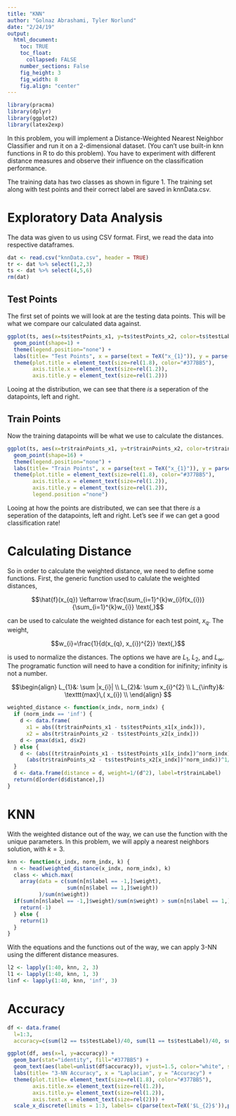 ```yaml
---
title: "KNN"
author: "Golnaz Abrashami, Tyler Norlund"
date: "2/24/19"
output: 
  html_document:
    toc: TRUE
    toc_float:
      collapsed: FALSE
    number_sections: False
    fig_height: 3
    fig_width: 8
    fig.align: "center"
---
```


```R
library(pracma)
library(dplyr)
library(ggplot2)
library(latex2exp)
```

In this problem, you will implement a Distance-Weighted Nearest Neighbor Classifier and run it on a 2-dimensional dataset. (You can’t use built-in knn functions in R to do this problem). You have to experiment with different distance measures and observe their influence on the classification performance.

The training data has two classes as shown in figure 1. The training set along with test points and their correct label are saved in knnData.csv.

# Exploratory Data Analysis

The data was given to us using CSV format. First, we read the data into respective dataframes.

```R
dat <- read.csv("knnData.csv", header = TRUE)
tr <- dat %>% select(1,2,3)
ts <- dat %>% select(4,5,6)
rm(dat)
```

## Test Points

The first set of points we will look at are the testing data points. This will be what we compare our calculated data against. 

```R
ggplot(ts, aes(x=ts$testPoints_x1, y=ts$testPoints_x2, color=ts$testLabel)) + 
  geom_point(shape=1) + 
  theme(legend.position="none") + 
  labs(title= "Test Points", x = parse(text = TeX("x_{1}")), y = parse(text = TeX("x_{2}"))) +
  theme(plot.title = element_text(size=rel(1.8), color="#377BB5"),
        axis.title.x = element_text(size=rel(1.2)),
        axis.title.y = element_text(size=rel(1.2)))
```

Looing at the distribution, we can see that there _is_ a seperation of the datapoints, left and right. 

## Train Points

Now the training datapoints will be what we use to calculate the distances. 

```R
ggplot(ts, aes(x=tr$trainPoints_x1, y=tr$trainPoints_x2, color=tr$trainLabel)) + 
  geom_point(shape=16) + 
  theme(legend.position="none") + 
  labs(title= "Train Points", x = parse(text = TeX("x_{1}")), y = parse(text = TeX("x_{2}"))) +
  theme(plot.title = element_text(size=rel(1.8), color="#377BB5"),
        axis.title.x = element_text(size=rel(1.2)),
        axis.title.y = element_text(size=rel(1.2)), 
        legend.position ="none")
```

Looing at how the points are distributed, we can see that there _is_ a seperation of the datapoints, left and right. Let's see if we can get a good classification rate!

# Calculating Distance

So in order to calculate the weighted distance, we need to define some functions. First, the generic function used to calulate the weighted distances, 

$$\hat{f}(x_{q}) \leftarrow \frac{\sum_{i=1}^{k}w_{i}f(x_{i})}{\sum_{i=1}^{k}w_{i}} \text{,}$$

can be used to calculate the weighted distance for each test point, $x_{q}$. The weight, 

$$w_{i}=\frac{1}{d(x_{q}, x_{i})^{2}} \text{,}$$

is used to normalize the distances. The options we have are $L_{1}$, $L_{2}$, and $L_{\infty}$. The programatic function will need to have a condition for inifinity; infinity is not a number.

$$\begin{align}
L_{1}&: \sum |x_{i}| \\
L_{2}&: \sum x_{i}^{2} \\
L_{\infty}&: \texttt{max}\,( x_{i}) \\
\end{align}
$$

```R
weighted_distance <- function(x_indx, norm_indx) {
  if (norm_indx == 'inf') {
    d <- data.frame(
      x1 = abs((tr$trainPoints_x1 - ts$testPoints_x1[x_indx])),
      x2 = abs(tr$trainPoints_x2 - ts$testPoints_x2[x_indx]))
    d <- pmax(d$x1, d$x2)
  } else {
    d <- (abs((tr$trainPoints_x1 - ts$testPoints_x1[x_indx])^norm_indx) + 
      (abs(tr$trainPoints_x2 - ts$testPoints_x2[x_indx])^norm_indx))^1/norm_indx
  }
  d <- data.frame(distance = d, weight=1/(d^2), label=tr$trainLabel)
  return(d[order(d$distance),])
}
```

# KNN

With the weighted distance out of the way, we can use the function with the unique parameters. In this problem, we will apply a nearest neighbors solution, with $k=3$.

```R
knn <- function(x_indx, norm_indx, k) {
  n <- head(weighted_distance(x_indx, norm_indx), k)
  class <- which.max(
    array(data = c(sum(n[n$label == -1,]$weight), 
                   sum(n[n$label == 1,]$weight))
          )/sum(n$weight))
  if(sum(n[n$label == -1,]$weight)/sum(n$weight) > sum(n[n$label == 1,]$weight)/sum(n$weight)) {
    return(-1)
  } else {
    return(1)
  }
}
```

With the equations and the functions out of the way, we can apply 3-NN using the different distance measures.

```R
l2 <- lapply(1:40, knn, 2, 3)
l1 <- lapply(1:40, knn, 1, 3)
linf <- lapply(1:40, knn, 'inf', 3)
```
# Accuracy

```R
df <- data.frame(
  l=1:3,
  accuracy=c(sum(l2 == ts$testLabel)/40, sum(l1 == ts$testLabel)/40, sum(linf == ts$testLabel)/40))

ggplot(df, aes(x=l, y=accuracy)) +
  geom_bar(stat="identity", fill="#377BB5") +
  geom_text(aes(label=unlist(df$accuracy)), vjust=1.5, color="white", size=5) +
  labs(title= "3-NN Accuracy", x = "Laplacian", y = "Accuracy") +
  theme(plot.title= element_text(size=rel(1.8), color="#377BB5"),
        axis.title.x= element_text(size=rel(1.2)),
        axis.title.y= element_text(size=rel(1.2)),
        axis.text.x = element_text(size=rel(2))) +
  scale_x_discrete(limits = 1:3, labels= c(parse(text=TeX('$L_{2}$')),parse(text=TeX('$L_{1}$')),parse(text=TeX('$L_{\\infty}$'))))
  
```
